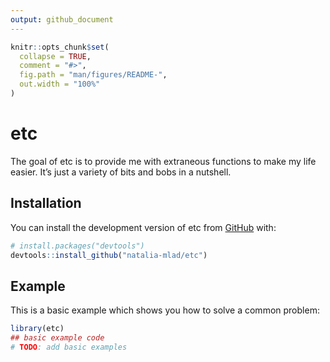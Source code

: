 ```yaml
---
output: github_document
---
```


<!-- README.md is generated from README.Rmd. Please edit that file -->
<!-- Use devtools::build_readme() to rebuild-->

```r
knitr::opts_chunk$set(
  collapse = TRUE,
  comment = "#>",
  fig.path = "man/figures/README-",
  out.width = "100%"
)
```

# etc

<!-- badges: start -->
<!-- badges: end -->

The goal of etc is to provide me with extraneous functions to make my life easier. It's just a variety of bits and bobs in a nutshell.

## Installation

You can install the development version of etc from [GitHub](https://github.com/) with:

``` r
# install.packages("devtools")
devtools::install_github("natalia-mlad/etc")
```

## Example

This is a basic example which shows you how to solve a common problem:

```r
library(etc)
## basic example code
# TODO: add basic examples
```

